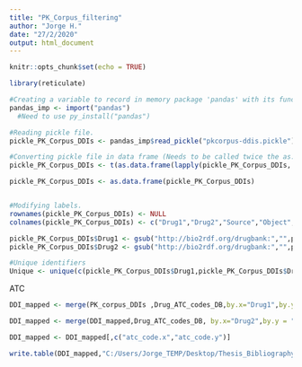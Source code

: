 ---
title: "PK_Corpus_filtering"
author: "Jorge H."
date: "27/2/2020"
output: html_document
---

```{r setup, include=FALSE}
knitr::opts_chunk$set(echo = TRUE)
```

```{r}
library(reticulate)
```


```{r}
#Creating a variable to record in memory package 'pandas' with its functions.
pandas_imp <- import("pandas")
  #Need to use py_install("pandas")

#Reading pickle file.
pickle_PK_Corpus_DDIs <- pandas_imp$read_pickle("pkcorpus-ddis.pickle")

#Converting pickle file in data frame (Needs to be called twice the as.data.frame).
pickle_PK_Corpus_DDIs <- t(as.data.frame(lapply(pickle_PK_Corpus_DDIs, function(x){return(c(x$drug1, x$drug2,x$source,x$object, x$precipitant, x$evidenceStatement))})))

pickle_PK_Corpus_DDIs <- as.data.frame(pickle_PK_Corpus_DDIs)


#Modifying labels.
rownames(pickle_PK_Corpus_DDIs) <- NULL
colnames(pickle_PK_Corpus_DDIs) <- c("Drug1","Drug2","Source","Object","Precipitant","evidenceStatement")

pickle_PK_Corpus_DDIs$Drug1 <- gsub("http://bio2rdf.org/drugbank:","",pickle_PK_Corpus_DDIs$Drug1)
pickle_PK_Corpus_DDIs$Drug2 <- gsub("http://bio2rdf.org/drugbank:","",pickle_PK_Corpus_DDIs$Drug2)

#Unique identifiers
Unique <- unique(c(pickle_PK_Corpus_DDIs$Drug1,pickle_PK_Corpus_DDIs$Drug2))

```


ATC
```{r}
DDI_mapped <- merge(PK_corpus_DDIs ,Drug_ATC_codes_DB,by.x="Drug1",by.y = "parent_key")

DDI_mapped <- merge(DDI_mapped,Drug_ATC_codes_DB, by.x="Drug2",by.y = "parent_key")
```

```{r}
DDI_mapped <- DDI_mapped[,c("atc_code.x","atc_code.y")]

write.table(DDI_mapped,"C:/Users/Jorge_TEMP/Desktop/Thesis_Bibliography/DDI_datasets/ATC_treatment/Filtered_datasets/PK_corpus_to_ATC_codes.txt",sep = "\t",row.names = FALSE, col.names = FALSE)
```
